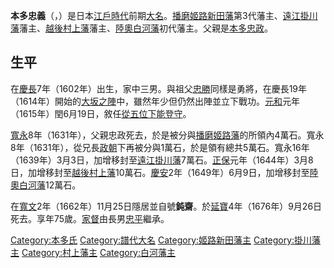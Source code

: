 {{Unreferenced|time=2015-10-01T01:45:30+00:00}}
{{Infobox officeholder 
| name= 本多忠義
| image= 
| caption=

| order=[[白河藩|白河藩]]藩主
| term_start=1649年
| term_end=1662年
| predecessor= {{link-ja|榊原忠次|榊原忠次}}
| successor= {{link-ja|本多忠平|本多忠平}}

| order1={{link-ja|村上藩|村上藩}}藩主
| term_start1=1644年
| term_end1=1649年
| predecessor1= 空缺{{small|（上一任：{{link-ja|堀直定|堀直定}}）}}
| successor1= {{link-ja|松平直矩|松平直矩}}

| order2={{link-ja|掛川藩|掛川藩}}藩主
| term_start2=1639年
| term_end2=1644年
| predecessor2= {{link-ja|松平忠俱|松平忠倶}}
| successor2= {{link-ja|松平忠晴|松平忠晴}}

| order3={{link-ja|姬路新田藩|姫路新田藩}}藩主
| term_start3=1631年
| term_end3=1639年
| alongside3= {{link-ja|本多政勝|本多政勝}}
| predecessor3= [[本多政朝|本多政朝]]
| successor3= {{link-ja|本多勝行|本多勝行}}

| birth_date=1602年<br>（[[慶長|慶長]]7年）
| birth_place= 
| death_date={{death date and age|1676|11|2|1602}}<br>（[[延寶|延寶]]4年9月26日）
| death_place= 
| module  = {{日本武士|child=yes
|時代= [[江戶時代|江戶時代]]前期
|幼名= 
|改名= 忠光
|别名= 右兵衛（通稱）
|諡号= 鈍齋
|神号= 
|戒名= 大信院本誓忠義大居士
|洗禮名= 
|墓所= [[奈良縣|奈良縣]][[大和郡山市|大和郡山市]]城町的[[久松寺|久松寺]]<BR>奈良縣[[奈良市|奈良市]]二名的[[玉龍寺|玉龍寺]]
|朝廷官位= [[從五位下|從五位下]][[能登守|能登守]]
|幕府職位= 
|主君= 
|藩= [[播磨|播磨]][[姬路新田藩|姬路新田藩]]主→[[遠江|遠江]][[掛川藩|掛川藩]]主→[[越後|越後]][[村上藩|村上藩]]主→[[陸奧|陸奧]][[白河藩|白河藩]]主
|氏族= [[本多氏|本多氏]]
|父=[[本多忠政|本多忠政]]
|母=[[熊姬|熊姬]]（[[松平信康|松平信康]]次女）
|養父= 
|養母= 
|兄= [[本多忠刻|忠刻]]、[[本多政朝|政朝]]
|姐妹= 
|正室= 法光院（[[森忠政|森忠政]]的女兒）
|側室= 
|子= '''[[本多忠平|忠平]]'''、[[本多忠利|忠利]]、[[本多忠以|忠以]]、[[本多忠晴|忠晴]]、[[本多忠周|忠周]]、[[本多忠常|忠常]]、[[本多忠寄|忠寄]]
|女= [[松平賴純|松平賴純]]正室、[[井上正任|井上正任]]正室、[[金森賴直|金森賴直]]正室、心涼院（[[水野忠盈|水野忠盈]]正室）、清殊院（[[毛利光廣|毛利光廣]]正室）、[[石川總良|石川總良]]繼室、勢幾（[[前田利明|前田利明]]繼室）、[[松平忠倫|松平忠倫]]正室
|養子= 
|養女= 
 }}
}}
'''本多忠義'''（{{jpn|j=本多 忠義|kana=ほんだ ただよし|rm=Honda Tadayoshi}}，{{bd|1602年||1676年|11月2日}}）是日本[[江戶時代|江戶時代]]前期[[大名_(稱謂)|大名]]。[[播磨|播磨]][[姬路新田藩|姬路新田藩]]第3代藩主、[[遠江|遠江]][[掛川藩|掛川藩]]藩主、[[越後|越後]][[村上藩|村上藩]]藩主、[[陸奧|陸奧]][[白河藩|白河藩]]初代藩主。父親是[[本多忠政|本多忠政]]。

== 生平 ==
在[[慶長|慶長]]7年（1602年）出生，家中三男。與祖父[[本多忠勝|忠勝]]同樣是勇將，在慶長19年（1614年）開始的[[大坂之陣|大坂之陣]]中，雖然年少但仍然出陣並立下戰功。[[元和_(後水尾天皇)|元和]]元年（1615年）閏6月19日，敘任[[從五位下|從五位下]][[能登守|能登守]]。

[[寬永|寬永]]8年（1631年），父親忠政死去，於是被分與[[播磨|播磨]][[姬路藩|姬路藩]]的所領內4萬石。寬永8年（1631年），從兄長[[本多政朝|政朝]]下再被分與1萬石，於是領有總共5萬石。寬永16年（1639年）3月3日，加增移封至[[遠江|遠江]][[掛川藩|掛川藩]]7萬石。[[正保|正保]]元年（1644年）3月8日，加增移封至[[越後|越後]][[村上藩|村上藩]]10萬石。[[慶安|慶安]]2年（1649年）6月9日，加增移封至[[陸奧|陸奧]][[白河藩|白河藩]]12萬石。

在[[寬文|寬文]]2年（1662年）11月25日隱居並自號'''鈍齋'''。於[[延寶|延寶]]4年（1676年）9月26日死去。享年75歲。[[家督|家督]]由長男[[本多忠平|忠平]]繼承。


{{姬路新田藩主|本多氏|第3代|1631年－1639年}}
{{掛川藩主|本多氏||1639年－1644年}}
{{村上藩主|本多氏||1644年－1649年}}
{{白河藩主|本多氏|初代|1649年－1662年}}

[[Category:本多氏|Category:本多氏]]
[[Category:譜代大名|Category:譜代大名]]
[[Category:姬路新田藩主|Category:姬路新田藩主]]
[[Category:掛川藩主|Category:掛川藩主]]
[[Category:村上藩主|Category:村上藩主]]
[[Category:白河藩主|Category:白河藩主]]